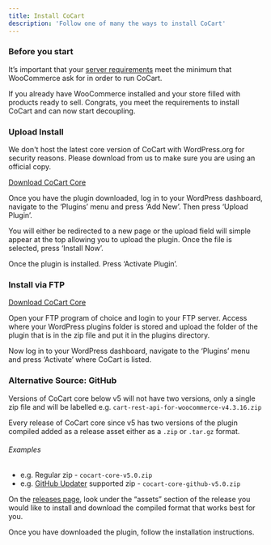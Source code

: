 ```yaml
---
title: Install CoCart
description: 'Follow one of many the ways to install CoCart'
---
```


### Before you start

It’s important that your [server requirements](https://woocommerce.com/document/server-requirements/) meet the minimum that WooCommerce ask for in order to run CoCart.

If you already have WooCommerce installed and your store filled with products ready to sell. Congrats, you meet the requirements to install CoCart and can now start decoupling.

### Upload Install

<Note>We don't host the latest core version of CoCart with WordPress.org for security reasons. Please download from us to make sure you are using an official copy.</Note>

[Download CoCart Core](https://cocartapi.com/download/)

Once you have the plugin downloaded, log in to your WordPress dashboard, navigate to the ‘Plugins’ menu and press ‘Add New’. Then press ‘Upload Plugin’.

You will either be redirected to a new page or the upload field will simple appear at the top allowing you to upload the plugin. Once the file is selected, press ‘Install Now’.

<Card title="Upload Plugin" img="https://cocartapi.com/wp-content/uploads/2023/11/image.png">
</Card>

Once the plugin is installed. Press ‘Activate Plugin’.

<Card title="Activate CoCart" img="https://cocartapi.com/wp-content/uploads/2023/11/image-1.png">
</Card>

### Install via FTP

[Download CoCart Core](https://cocartapi.com/download/)

Open your FTP program of choice and login to your FTP server. Access where your WordPress plugins folder is stored and upload the folder of the plugin that is in the zip file and put it in the plugins directory.

Now log in to your WordPress dashboard, navigate to the ‘Plugins’ menu and press ‘Activate’ where CoCart is listed.

<Card title="Upload Plugin" img="https://cocartapi.com/wp-content/uploads/2023/11/image-4.png">
</Card>

### Alternative Source: GitHub

<Info>Versions of CoCart core below v5 will not have two versions, only a single zip file and will be labelled e.g. `cart-rest-api-for-woocommerce-v4.3.16.zip`</Info>

Every release of CoCart core since v5 has two versions of the plugin compiled added as a release asset either as a `.zip` or `.tar.gz` format.

###### Examples

* e.g. Regular zip - `cocart-core-v5.0.zip`
* e.g. [GitHub Updater](https://github.com/afragen/git-updater) supported zip - `cocart-core-github-v5.0.zip`

On the [releases page](https://github.com/co-cart/co-cart/releases), look under the “assets” section of the release you would like to install and download the compiled format that works best for you.

Once you have downloaded the plugin, follow the installation instructions.

